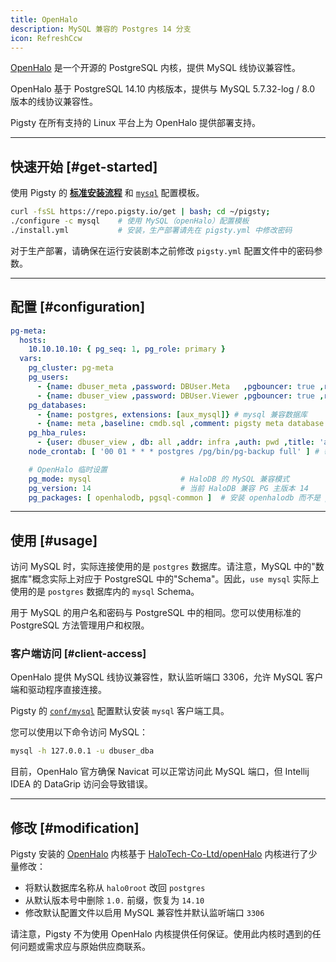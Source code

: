 ```yaml
---
title: OpenHalo
description: MySQL 兼容的 Postgres 14 分支
icon: RefreshCcw
---
```


[OpenHalo](https://www.openhalo.org/) 是一个开源的 PostgreSQL 内核，提供 MySQL 线协议兼容性。

OpenHalo 基于 PostgreSQL 14.10 内核版本，提供与 MySQL 5.7.32-log / 8.0 版本的线协议兼容性。

Pigsty 在所有支持的 Linux 平台上为 OpenHalo 提供部署支持。



------

## 快速开始 [#get-started]

使用 Pigsty 的 [**标准安装流程**](/zh/install/start/) 和 [`mysql`](https://github.com/pgsty/pigsty/blob/main/conf/mysql.yml) 配置模板。

```bash
curl -fsSL https://repo.pigsty.io/get | bash; cd ~/pigsty;
./configure -c mysql    # 使用 MySQL（openHalo）配置模板
./install.yml           # 安装，生产部署请先在 pigsty.yml 中修改密码
```

对于生产部署，请确保在运行安装剧本之前修改 `pigsty.yml` 配置文件中的密码参数。


------

## 配置 [#configuration]

```yaml
pg-meta:
  hosts:
    10.10.10.10: { pg_seq: 1, pg_role: primary }
  vars:
    pg_cluster: pg-meta
    pg_users:
      - {name: dbuser_meta ,password: DBUser.Meta   ,pgbouncer: true ,roles: [dbrole_admin]    ,comment: pigsty admin user }
      - {name: dbuser_view ,password: DBUser.Viewer ,pgbouncer: true ,roles: [dbrole_readonly] ,comment: read-only viewer for meta database }
    pg_databases:
      - {name: postgres, extensions: [aux_mysql]} # mysql 兼容数据库
      - {name: meta ,baseline: cmdb.sql ,comment: pigsty meta database ,schemas: [pigsty]}
    pg_hba_rules:
      - {user: dbuser_view , db: all ,addr: infra ,auth: pwd ,title: 'allow grafana dashboard access cmdb from infra nodes'}
    node_crontab: [ '00 01 * * * postgres /pg/bin/pg-backup full' ] # 每天凌晨 1 点进行全量备份

    # OpenHalo 临时设置
    pg_mode: mysql                    # HaloDB 的 MySQL 兼容模式
    pg_version: 14                    # 当前 HaloDB 兼容 PG 主版本 14
    pg_packages: [ openhalodb, pgsql-common ]  # 安装 openhalodb 而不是 postgresql 内核
```


------

## 使用 [#usage]

访问 MySQL 时，实际连接使用的是 `postgres` 数据库。请注意，MySQL 中的"数据库"概念实际上对应于 PostgreSQL 中的"Schema"。因此，`use mysql` 实际上使用的是 `postgres` 数据库内的 `mysql` Schema。

用于 MySQL 的用户名和密码与 PostgreSQL 中的相同。您可以使用标准的 PostgreSQL 方法管理用户和权限。

### 客户端访问 [#client-access]

OpenHalo 提供 MySQL 线协议兼容性，默认监听端口 3306，允许 MySQL 客户端和驱动程序直接连接。

Pigsty 的 [`conf/mysql`](https://github.com/pgsty/pigsty/blob/main/conf/mysql.yml) 配置默认安装 `mysql` 客户端工具。

您可以使用以下命令访问 MySQL：

```bash
mysql -h 127.0.0.1 -u dbuser_dba
```

目前，OpenHalo 官方确保 Navicat 可以正常访问此 MySQL 端口，但 Intellij IDEA 的 DataGrip 访问会导致错误。




------

## 修改 [#modification]

Pigsty 安装的 [OpenHalo](https://github.com/pgsty/openHalo) 内核基于 [HaloTech-Co-Ltd/openHalo](https://github.com/HaloTech-Co-Ltd/openHalo) 内核进行了少量修改：

- 将默认数据库名称从 `halo0root` 改回 `postgres`
- 从默认版本号中删除 `1.0.` 前缀，恢复为 `14.10`
- 修改默认配置文件以启用 MySQL 兼容性并默认监听端口 `3306`

请注意，Pigsty 不为使用 OpenHalo 内核提供任何保证。使用此内核时遇到的任何问题或需求应与原始供应商联系。